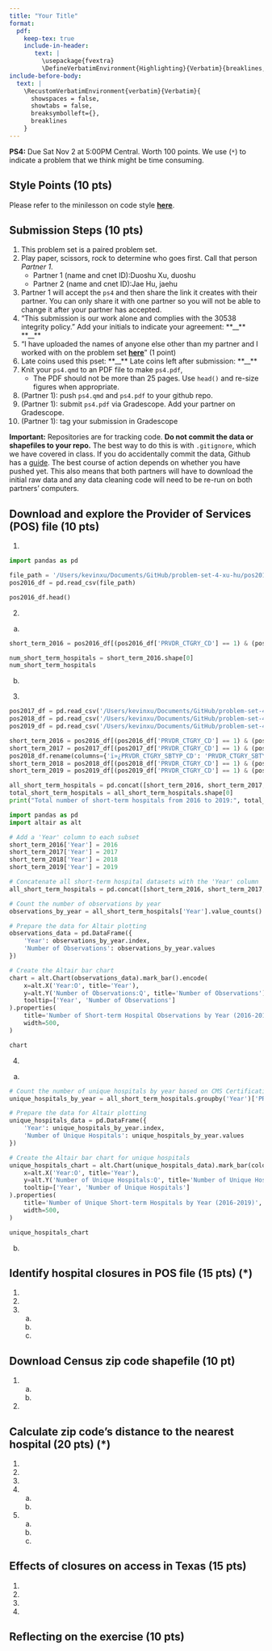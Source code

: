 ```yaml
---
title: "Your Title"
format: 
  pdf:
    keep-tex: true
    include-in-header: 
       text: |
         \usepackage{fvextra}
         \DefineVerbatimEnvironment{Highlighting}{Verbatim}{breaklines,commandchars=\\\{\}}
include-before-body:
  text: |
    \RecustomVerbatimEnvironment{verbatim}{Verbatim}{
      showspaces = false,
      showtabs = false,
      breaksymbolleft={},
      breaklines
    }
---
```


**PS4:** Due Sat Nov 2 at 5:00PM Central. Worth 100 points. 
We use (`*`) to indicate a problem that we think might be time consuming. 
    
## Style Points (10 pts) 
Please refer to the minilesson on code style
**[here](https://uchicago.zoom.us/rec/share/pG_wQ-pHTQrJTmqNn4rcrw5V194M2H2s-2jdy8oVhWHkd_yZt9o162IWurpA-fxU.BIQlSgZLRYctvzp-)**.

## Submission Steps (10 pts)
1. This problem set is a paired problem set.
2. Play paper, scissors, rock to determine who goes first. Call that person *Partner 1*.
    - Partner 1 (name and cnet ID):Duoshu Xu, duoshu
    - Partner 2 (name and cnet ID):Jae Hu, jaehu
3. Partner 1 will accept the `ps4` and then share the link it creates with their partner. You can only share it with one partner so you will not be able to change it after your partner has accepted. 
4. "This submission is our work alone and complies with the 30538 integrity policy." Add your initials to indicate your agreement: \*\*\_\_\*\* \*\*\_\_\*\*
5. "I have uploaded the names of anyone else other than my partner and I worked with on the problem set **[here](https://docs.google.com/forms/d/185usrCREQaUbvAXpWhChkjghdGgmAZXA3lPWpXLLsts/edit)**"  (1 point)
6. Late coins used this pset: \*\*\_\_\*\* Late coins left after submission: \*\*\_\_\*\*
7. Knit your `ps4.qmd` to an PDF file to make `ps4.pdf`, 
    * The PDF should not be more than 25 pages. Use `head()` and re-size figures when appropriate. 
8. (Partner 1): push  `ps4.qmd` and `ps4.pdf` to your github repo.
9. (Partner 1): submit `ps4.pdf` via Gradescope. Add your partner on Gradescope.
10. (Partner 1): tag your submission in Gradescope

**Important:** Repositories are for tracking code. **Do not commit the data or shapefiles to your repo.** The best way to do this is with `.gitignore`, which we have covered in class. If you do accidentally commit the data, Github has a [guide](https://docs.github.com/en/repositories/working-with-files/managing-large-files/about-large-files-on-github#removing-files-from-a-repositorys-history). The best course of action depends on whether you have pushed yet. This also means that both partners will have to download the initial raw data and any data cleaning code will need to be re-run on both partners' computers. 

## Download and explore the Provider of Services (POS) file (10 pts)

1.  

```python
import pandas as pd

file_path = '/Users/kevinxu/Documents/GitHub/problem-set-4-xu-hu/pos2016.csv'
pos2016_df = pd.read_csv(file_path)

pos2016_df.head()
```

2. 
a.    

```python
short_term_2016 = pos2016_df[(pos2016_df['PRVDR_CTGRY_CD'] == 1) & (pos2016_df['PRVDR_CTGRY_SBTYP_CD'] == 1)]

num_short_term_hospitals = short_term_2016.shape[0]
num_short_term_hospitals

```

b. 


3.  
```python
pos2017_df = pd.read_csv('/Users/kevinxu/Documents/GitHub/problem-set-4-xu-hu/pos2017.csv', encoding='latin1', low_memory=False)
pos2018_df = pd.read_csv('/Users/kevinxu/Documents/GitHub/problem-set-4-xu-hu/pos2018.csv', encoding='latin1', low_memory=False)
pos2019_df = pd.read_csv('/Users/kevinxu/Documents/GitHub/problem-set-4-xu-hu/pos2019.csv', encoding='latin1', low_memory=False)

short_term_2016 = pos2016_df[(pos2016_df['PRVDR_CTGRY_CD'] == 1) & (pos2016_df['PRVDR_CTGRY_SBTYP_CD'] == 1)]
short_term_2017 = pos2017_df[(pos2017_df['PRVDR_CTGRY_CD'] == 1) & (pos2017_df['PRVDR_CTGRY_SBTYP_CD'] == 1)]
pos2018_df.rename(columns={'ï»¿PRVDR_CTGRY_SBTYP_CD': 'PRVDR_CTGRY_SBTYP_CD'}, inplace=True)
short_term_2018 = pos2018_df[(pos2018_df['PRVDR_CTGRY_CD'] == 1) & (pos2018_df['PRVDR_CTGRY_SBTYP_CD'] == 1)]
short_term_2019 = pos2019_df[(pos2019_df['PRVDR_CTGRY_CD'] == 1) & (pos2019_df['PRVDR_CTGRY_SBTYP_CD'] == 1)]

all_short_term_hospitals = pd.concat([short_term_2016, short_term_2017, short_term_2018, short_term_2019], axis=0)
total_short_term_hospitals = all_short_term_hospitals.shape[0]
print("Total number of short-term hospitals from 2016 to 2019:", total_short_term_hospitals)


```
```python
import pandas as pd
import altair as alt

# Add a 'Year' column to each subset
short_term_2016['Year'] = 2016
short_term_2017['Year'] = 2017
short_term_2018['Year'] = 2018
short_term_2019['Year'] = 2019

# Concatenate all short-term hospital datasets with the 'Year' column
all_short_term_hospitals = pd.concat([short_term_2016, short_term_2017, short_term_2018, short_term_2019], axis=0)

# Count the number of observations by year
observations_by_year = all_short_term_hospitals['Year'].value_counts().sort_index()

# Prepare the data for Altair plotting
observations_data = pd.DataFrame({
    'Year': observations_by_year.index,
    'Number of Observations': observations_by_year.values
})

# Create the Altair bar chart
chart = alt.Chart(observations_data).mark_bar().encode(
    x=alt.X('Year:O', title='Year'),
    y=alt.Y('Number of Observations:Q', title='Number of Observations'),
    tooltip=['Year', 'Number of Observations']
).properties(
    title='Number of Short-term Hospital Observations by Year (2016-2019)',
    width=500,
)

chart
```

4. 
a.
```python
# Count the number of unique hospitals by year based on CMS Certification Number
unique_hospitals_by_year = all_short_term_hospitals.groupby('Year')['PRVDR_NUM'].nunique()

# Prepare the data for Altair plotting
unique_hospitals_data = pd.DataFrame({
    'Year': unique_hospitals_by_year.index,
    'Number of Unique Hospitals': unique_hospitals_by_year.values
})

# Create the Altair bar chart for unique hospitals
unique_hospitals_chart = alt.Chart(unique_hospitals_data).mark_bar(color='teal').encode(
    x=alt.X('Year:O', title='Year'),
    y=alt.Y('Number of Unique Hospitals:Q', title='Number of Unique Hospitals'),
    tooltip=['Year', 'Number of Unique Hospitals']
).properties(
    title='Number of Unique Short-term Hospitals by Year (2016-2019)',
    width=500,
)

unique_hospitals_chart

```

b.

## Identify hospital closures in POS file (15 pts) (*)

1. 
2. 
3. 
    a.
    b.
    c.

## Download Census zip code shapefile (10 pt) 

1. 
    a.
    b. 
2. 

## Calculate zip code’s distance to the nearest hospital (20 pts) (*)

1. 
2. 
3. 
4. 
    a.
    b.
5. 
    a.
    b.
    c.
    
## Effects of closures on access in Texas (15 pts)

1. 
2. 
3. 
4. 

## Reflecting on the exercise (10 pts) 
